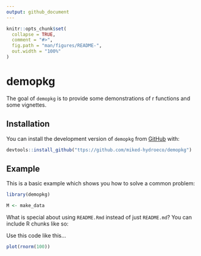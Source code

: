 ```yaml
---
output: github_document
---
```


<!-- README.md is generated from README.Rmd. Please edit that file -->

```r
knitr::opts_chunk$set(
  collapse = TRUE,
  comment = "#>",
  fig.path = "man/figures/README-",
  out.width = "100%"
)
```

# demopkg

<!-- badges: start -->
<!-- badges: end -->

The goal of `demopkg` is to provide some demonstrations of r functions and some vignettes.

## Installation

You can install the development version of `demopkg` from [GitHub](https://github.com/miked-hydroeco/demopkg) with:

``` r
devtools::install_github("ttps://github.com/miked-hydroeco/demopkg")
```

## Example

This is a basic example which shows you how to solve a common problem:

```r
library(demopkg)

M <- make_data

```

What is special about using `README.Rmd` instead of just `README.md`? You can include R chunks like so:

Use this code like this...
```r
plot(rnorm(100))
```

